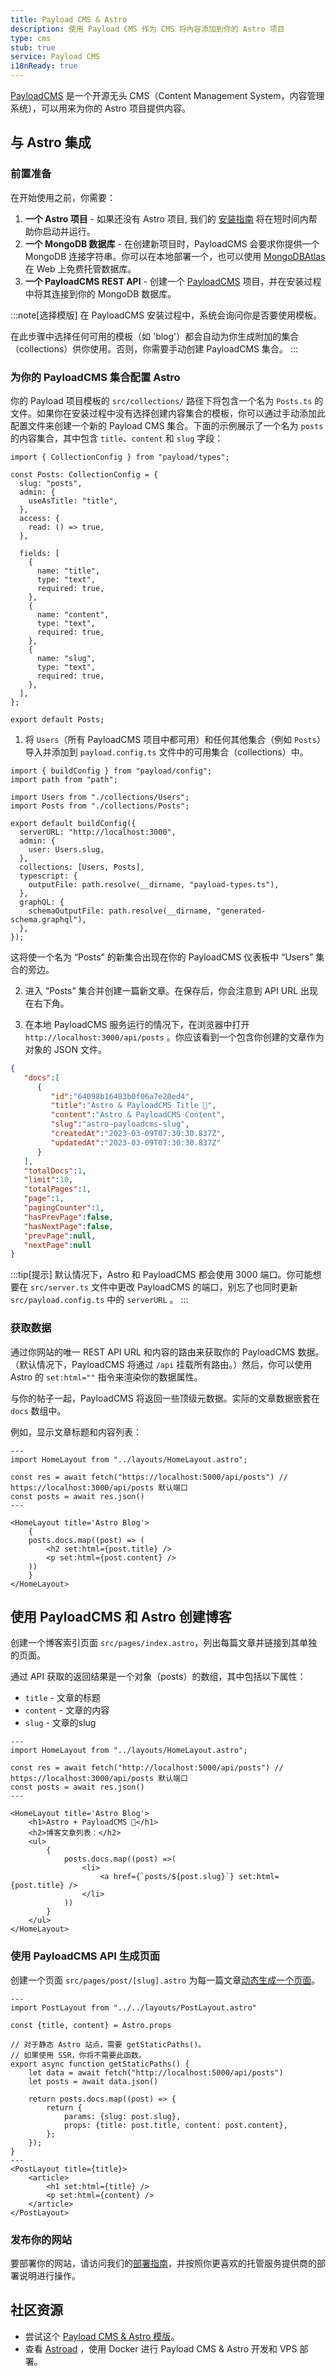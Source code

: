 ```yaml
---
title: Payload CMS & Astro
description: 使用 Payload CMS 作为 CMS 将內容添加到你的 Astro 项目
type: cms
stub: true
service: Payload CMS
i18nReady: true
---
```


[PayloadCMS](https://payloadcms.com/) 是一个开源无头 CMS（Content Management System，内容管理系统），可以用来为你的 Astro 项目提供内容。

## 与 Astro 集成

### 前置准备

在开始使用之前，你需要：

1. **一个 Astro 项目** - 如果还没有 Astro 项目, 我们的 [安装指南](/zh-cn/install/auto/) 将在短时间内帮助你启动并运行。
2. **一个 MongoDB 数据库** - 在创建新项目时，PayloadCMS 会要求你提供一个 MongoDB 连接字符串。你可以在本地部署一个，也可以使用 [MongoDBAtlas](https://www.mongodb.com/zh-cn/atlas/database) 在 Web 上免费托管数据库。
3. **一个 PayloadCMS REST API** - 创建一个 [PayloadCMS](https://payloadcms.com/docs/getting-started/installation) 项目，并在安装过程中将其连接到你的 MongoDB 数据库。

:::note[选择模版]
在 PayloadCMS 安装过程中，系统会询问你是否要使用模板。

在此步骤中选择任何可用的模板（如 'blog'）都会自动为你生成附加的集合（collections）供你使用。否则，你需要手动创建 PayloadCMS 集合。
:::

### 为你的 PayloadCMS 集合配置 Astro

你的 Payload 项目模板的 `src/collections/` 路径下将包含一个名为 `Posts.ts` 的文件。如果你在安装过程中没有选择创建内容集合的模板，你可以通过手动添加此配置文件来创建一个新的 Payload CMS 集合。下面的示例展示了一个名为 `posts` 的内容集合，其中包含 `title`、`content` 和 `slug` 字段：


```astro title="src/collections/Posts.ts"
import { CollectionConfig } from "payload/types";

const Posts: CollectionConfig = {
  slug: "posts",
  admin: {
    useAsTitle: "title",
  },
  access: {
    read: () => true,
  },

  fields: [
    {
      name: "title",
      type: "text",
      required: true,
    },
    {
      name: "content",
      type: "text",
      required: true,
    },
    {
      name: "slug",
      type: "text",
      required: true,
    },
  ],
};

export default Posts;
```

1. 将 `Users`（所有 PayloadCMS 项目中都可用）和任何其他集合（例如 `Posts`）导入并添加到 `payload.config.ts` 文件中的可用集合（collections）中。

```astro title="src/payload.config.ts" ins={4, 5, 12}
import { buildConfig } from "payload/config";
import path from "path";

import Users from "./collections/Users";
import Posts from "./collections/Posts";

export default buildConfig({
  serverURL: "http://localhost:3000",
  admin: {
    user: Users.slug,
  },
  collections: [Users, Posts],
  typescript: {
    outputFile: path.resolve(__dirname, "payload-types.ts"),
  },
  graphQL: {
    schemaOutputFile: path.resolve(__dirname, "generated-schema.graphql"),
  },
});
```

这将使一个名为 “Posts” 的新集合出现在你的 PayloadCMS 仪表板中 “Users” 集合的旁边。


2. 进入 “Posts” 集合并创建一篇新文章。在保存后，你会注意到 API URL 出现在右下角。

3. 在本地 PayloadCMS 服务运行的情况下，在浏览器中打开 `http://localhost:3000/api/posts` 。你应该看到一个包含你创建的文章作为对象的 JSON 文件。

```json
{
   "docs":[
      {
         "id":"64098b16483b0f06a7e20ed4",
         "title":"Astro & PayloadCMS Title 🚀",
         "content":"Astro & PayloadCMS Content",
         "slug":"astro-payloadcms-slug",
         "createdAt":"2023-03-09T07:30:30.837Z",
         "updatedAt":"2023-03-09T07:30:30.837Z"
      }
   ],
   "totalDocs":1,
   "limit":10,
   "totalPages":1,
   "page":1,
   "pagingCounter":1,
   "hasPrevPage":false,
   "hasNextPage":false,
   "prevPage":null,
   "nextPage":null
}
```

:::tip[提示]
默认情况下，Astro 和 PayloadCMS 都会使用 3000 端口。你可能想要在 `src/server.ts` 文件中更改 PayloadCMS 的端口，别忘了也同时更新 `src/payload.config.ts` 中的 `serverURL` 。
:::

### 获取数据

通过你网站的唯一 REST API URL 和内容的路由来获取你的 PayloadCMS 数据。（默认情况下，PayloadCMS 将通过 `/api` 挂载所有路由。）然后，你可以使用 Astro 的 `set:html=""` 指令来渲染你的数据属性。

与你的帖子一起，PayloadCMS 将返回一些顶级元数据。实际的文章数据嵌套在 `docs` 数组中。

例如，显示文章标题和内容列表：

```astro title="src/pages/index.astro"
---
import HomeLayout from "../layouts/HomeLayout.astro";

const res = await fetch("https://localhost:5000/api/posts") // https://localhost:3000/api/posts 默认端口
const posts = await res.json()
---

<HomeLayout title='Astro Blog'>
	{
    posts.docs.map((post) => (
        <h2 set:html={post.title} />
        <p set:html={post.content} />
    ))
	}
</HomeLayout>
```

## 使用 PayloadCMS 和 Astro 创建博客

创建一个博客索引页面 `src/pages/index.astro`，列出每篇文章并链接到其单独的页面。

通过 API 获取的返回结果是一个对象（posts）的数组，其中包括以下属性：

- `title` - 文章的标题
- `content` - 文章的内容
- `slug` - 文章的slug

```astro title="src/pages/index.astro"
---
import HomeLayout from "../layouts/HomeLayout.astro";

const res = await fetch("http://localhost:5000/api/posts") // https://localhost:3000/api/posts 默认端口
const posts = await res.json()
---

<HomeLayout title='Astro Blog'>
	<h1>Astro + PayloadCMS 🚀</h1>
	<h2>博客文章列表：</h2>
	<ul>
		{
			posts.docs.map((post) =>(
				<li>
					<a href={`posts/${post.slug}`} set:html={post.title} />
				</li>
			))
		}
	</ul>
</HomeLayout>
```

### 使用 PayloadCMS API 生成页面

创建一个页面 `src/pages/post/[slug].astro` 为每一篇文章[动态生成一个页面](/zh-cn/core-concepts/routing/#dynamic-routes)。

```astro title="src/pages/posts/[slug].astro"
---
import PostLayout from "../../layouts/PostLayout.astro"

const {title, content} = Astro.props

// 对于静态 Astro 站点，需要 getStaticPaths()。
// 如果使用 SSR，你将不需要此函数。
export async function getStaticPaths() {
    let data = await fetch("http://localhost:5000/api/posts")
    let posts = await data.json()

    return posts.docs.map((post) => {
        return {
            params: {slug: post.slug},
            props: {title: post.title, content: post.content},
        };
    });
} 
---
<PostLayout title={title}>
    <article>
        <h1 set:html={title} />
        <p set:html={content} />
    </article>
</PostLayout>
```

### 发布你的网站

要部署你的网站，请访问我们的[部署指南](/zh-cn/guides/deploy/)，并按照你更喜欢的托管服务提供商的部署说明进行操作。


## 社区资源

- 尝试这个 [Payload CMS & Astro 模版](https://github.com/Lambdo-Labs/payloadcms-astro-template)。
- 查看 [Astroad](https://github.com/mooxl/astroad) ，使用 Docker 进行 Payload CMS & Astro 开发和 VPS 部署。

